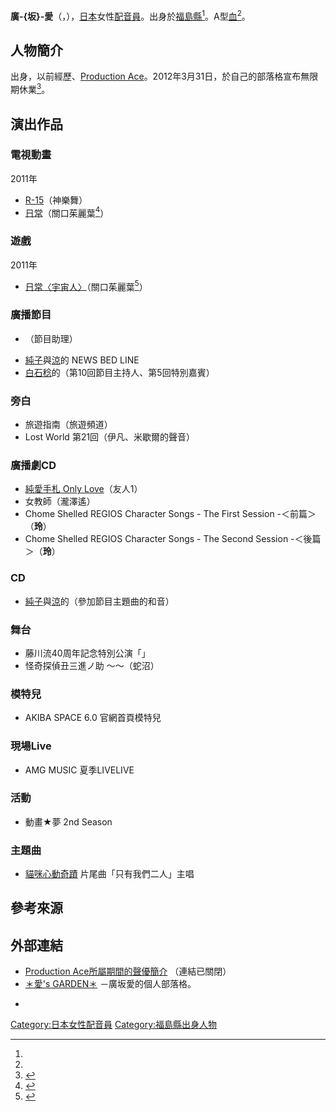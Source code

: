 {{noteTA|G1=Anime}}
{{配音員
|姓名= 廣坂愛
|圖片= 
|尺寸= 
|替代= 
|簡介= 
|本名= 
|外文名= 廣坂 愛
|外文= ja
|羅馬拼音= 
|英文名= 
|暱稱= 
|藝名= 
|國籍= {{JPN}}
|籍貫= 
|出生地= 
|出身地= {{JPN}}[[福島縣|福島縣]]
|死歿地= 
|出生名= 
|生年= 
|生月= 7
|生日= 5
|歿年= 
|歿月= 
|歿日= 
|血型= A型
|配演語言= 
|教育程度= 
|母校= 
|所屬= 
|宗教信仰= 
|配偶= 
|任職紀錄= 
|出道作= 神樂舞（[[R-15|R-15]]）
|代表作= 神樂舞（R-15）<br />關口茱麗葉（[[日常|日常]]）
|網站= 
|其他= 
|module= {{japanese|embed=yes|廣坂 愛|ひろさか あい|Hirosaka Ai}}
}}
'''廣-{坂}-愛'''（{{lang-ja|廣坂 愛}}，{{bd||7月5日<ref name="blog-pro">{{cite web|url=http://blog.goo.ne.jp/ai-piroly/e/93b9870ed36167f599aa3ec2e0056e63|script-title=ja:【Profile】＊愛’ｓ ＧＡＲＤＥＮ＊|publisher=廣坂愛的個人部落格|date=|accessdate=2012-05-20|language=ja|archive-date=2016-05-15|archive-url=https://web.archive.org/web/20160515202041/http://blog.goo.ne.jp/ai-piroly/e/93b9870ed36167f599aa3ec2e0056e63|dead-url=no}}</ref>||}}），[[日本|日本]]女性[[配音員|配音員]]。出身於[[福島縣|福島縣]]<ref name="blog-pro" />。A型[[血型|血]]<ref name="blog-pro" />。

== 人物簡介 ==
{{link-ja|Production Ace演技研究所|プロダクション・エース演技研究所}}出身，以前經歷{{link-ja|元氣PROJECT|元氣プロジェクト}}、[[Production_Ace|Production Ace]]。2012年3月31日，於自己的部落格宣布無限期休業<ref>{{cite web|url=http://blog.goo.ne.jp/ai-piroly/e/93b9870ed36167f599aa3ec2e0056e63|script-title=ja:【大事なお知らせ。】＊愛’ｓ ＧＡＲＤＥＮ＊|publisher=廣坂愛的個人部落格|date=2012-04-05|accessdate=2012-05-20|language=ja|archive-date=2016-05-15|archive-url=https://web.archive.org/web/20160515202041/http://blog.goo.ne.jp/ai-piroly/e/93b9870ed36167f599aa3ec2e0056e63|dead-url=no}}</ref>。

== 演出作品 ==
=== 電視動畫 ===
; 2011年
* [[R-15|R-15]]（神樂舞）
* [[日常|日常]]（關口茱麗葉<ref>{{Cite web|publisher=電視動畫「日常」公式官網|title=製作人員&配音員|url=http://www.shinonome-lab.com/staffcast/|accessdate=2015-05-10|language=ja|archive-date=2020-01-23|archive-url=https://web.archive.org/web/20200123135707/http://www.shinonome-lab.com/staffcast/|dead-url=no}}</ref>）

=== 遊戲 ===
; 2011年
* [[日常|日常〈宇宙人〉]]（關口茱麗葉<ref>{{Cite web|publisher=「日常〈宇宙人〉」公式官網|title=登場人物|url=http://www.vridge.co.jp/consumer/nichijo-ch/chara15.html|accessdate=2015-01-10|language=ja|archive-date=2020-02-23|archive-url=https://web.archive.org/web/20200223230648/http://www.vridge.co.jp/consumer/nichijo-ch/chara15.html|dead-url=yes}}</ref>）

=== 廣播節目 ===
* {{lang|ja|{{link-ja|あっ！とおどろく放送局|あっ!とおどろく放送局}}}} {{lang|ja|[http://odoroku.tv/saiken/thu/ 夜遊びメールバトル木曜]}}（節目助理）
* [[皆川純子|純子]]與[[廣橋涼|涼]]的{{link-ja|純子與涼的迎向明天最好的一球！|純子と涼のアシタヘストライク!|迎向明天最好的一球！F}} NEWS BED LINE
* [[白石稔|白石稔]]的{{link-ja|白石稔的認真卻無知電台|白石稔のガチ無知ラジオ|認真卻無知電台}}（第10回節目主持人、第5回特別嘉賓）

=== 旁白 ===
* 旅遊指南（旅遊頻道）
* Lost World 第21回（伊凡、米歇爾的聲音）

=== 廣播劇CD ===
* [[心跳回憶_Only_Love|純愛手札 Only Love]]（友人1）
* 女教師（瀧澤遙）
* Chome Shelled REGIOS Character Songs - The First Session -＜前篇＞（'''玲'''）
* Chome Shelled REGIOS Character Songs - The Second Session -＜後篇＞（'''玲'''）

=== CD ===
* [[皆川純子|純子]]與[[廣橋涼|涼]]的{{link-ja|純子與涼的迎向明天最好的一球！|純子と涼のアシタヘストライク!|迎向明天最好的一球}}（參加節目主題曲的和音）

=== 舞台 ===
* 藤川流40周年記念特別公演「{{link-ja|唆蘭曲調|ソーラン節}}」
* 怪奇探偵丑三進ノ助 ～{{lang|ja|推して参る}}～（蛇沼）

=== 模特兒 ===
* AKIBA SPACE 6.0 官網首頁模特兒

=== 現場Live ===
* AMG MUSIC 夏季LIVELIVE

=== 活動 ===
* 動畫★夢 2nd Season

=== 主題曲 ===
* [[貓咪心動奇蹟|貓咪心動奇蹟]] 片尾曲「只有我們二人」主唱

== 參考來源 ==
{{reflist}}

== 外部連結 ==
* [http://www.production-ace.co.jp/VoiceActor_Detail.php?@DB_ID@=130 Production Ace所屬期間的聲優簡介]{{dead link|date=2018年2月 |bot=InternetArchiveBot |fix-attempted=yes }} {{ja icon}}（連結已關閉）
* [http://blog.goo.ne.jp/ai-piroly ＊愛's GARDEN＊] {{Wayback|url=http://blog.goo.ne.jp/ai-piroly |date=20210316155124 }} {{ja icon}}－廣坂愛的個人部落格。
* {{Twitter|ai_hiro_0705}} {{ja icon}}

{{Normdaten}}
{{DEFAULTSORT:Hirosaka Ai}}
[[Category:日本女性配音員|Category:日本女性配音員]]
[[Category:福島縣出身人物|Category:福島縣出身人物]]